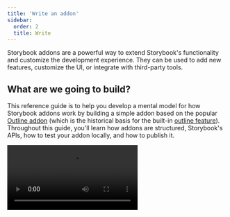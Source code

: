 ```yaml
---
title: 'Write an addon'
sidebar:
  order: 2
  title: Write
---
```


Storybook addons are a powerful way to extend Storybook's functionality and customize the development experience. They can be used to add new features, customize the UI, or integrate with third-party tools.

## What are we going to build?

This reference guide is to help you develop a mental model for how Storybook addons work by building a simple addon based on the popular [Outline addon](https://storybook.js.org/addons/@storybook/addon-outline/) (which is the historical basis for the built-in [outline feature](../essentials/measure-and-outline.mdx#outline)). Throughout this guide, you'll learn how addons are structured, Storybook's APIs, how to test your addon locally, and how to publish it.

<Video src="../_assets/addons/storybook-addon-finished-state.mp4" />

## Addon anatomy

There are two main categories of addons, each with its role:

* **UI-based**: These addons are responsible for customizing the interface, enabling shortcuts for common tasks, or displaying additional information in the UI.
* **Presets**: [These](./writing-presets.mdx) are pre-configured settings or configurations that enable developers to quickly set up and customize their environment with a specific set of features, functionality, or technology.

### UI-based addons

The addon built in this guide is a UI-based addon, specifically a [toolbar](./addon-types.mdx#toolbars) addon, enabling users to draw outlines around each element in the story through a shortcut or click of a button. UI addons can create other types of UI elements, each with its function: [panels](./addon-types.mdx#panels) and [tabs](./addon-types.mdx#tabs), providing users with various ways to interact with the UI.

{/* prettier-ignore-start */}

<CodeSnippets path="storybook-addon-toolkit-types.md" />

{/* prettier-ignore-end */}

## Setup

To create your first addon, you're going to use the [Addon Kit](https://github.com/storybookjs/addon-kit), a ready-to-use template featuring all the required building blocks, dependencies and configurations to help you get started building your addon. In the Addon Kit repository, click the **Use this template** button to create a new repository based on the Addon Kit's code.

<Video src="../_assets/addons/addon-kit-clone-repo.mp4" />

Clone the repository you just created and install its dependencies. When the installation process finishes, you will be prompted with questions to configure your addon. Answer them, and when you're ready to start building your addon, run the following command to start Storybook in development mode and develop your addon in watch mode:

{/* prettier-ignore-start */}

<CodeSnippets path="storybook-addon-run-dev-mode.md" />

{/* prettier-ignore-end */}

<Callout variant="info">
  The Addon Kit uses [Typescript](https://www.typescriptlang.org/) by default. If you want to use JavaScript instead, you can run the `eject-ts` command to convert the project to JavaScript.
</Callout>

### Understanding the build system

Addons built in the Storybook ecosystem rely on [tsup](https://tsup.egoist.dev/), a fast, zero-config bundler powered by [esbuild](https://esbuild.github.io/) to transpile your addon's code into modern JavaScript that can run in the browser. Out of the box, the Addon Kit comes with a pre-configured `tsup` configuration file that you can use to customize the build process of your addon.

When the build scripts run, it will look for the configuration file and pre-bundle the addon's code based on the configuration provided. Addons can interact with Storybook in various ways. They can define presets to modify the configuration, add behavior to the manager UI, or add behavior to the preview iframe. These different use cases require different bundle outputs because they target different runtimes and environments. Presets are executed in a Node environment. Storybook's manager and preview environments provide certain packages in the global scope, so addons don't need to bundle them or include them as dependencies in their `package.json` file.

The `tsup` configuration handles these complexities by default, but you can customize it according to their requirements. For a detailed explanation of the bundling techniques used, please refer to [the README of the addon-kit](https://github.com/storybookjs/addon-kit#bundling), and check out the default `tsup` configuration [here](https://github.com/storybookjs/addon-kit/blob/main/tsup.config.ts).

## Register the addon

By default, code for the UI-based addons is located in one of the following files, depending on the type of addon built: **`src/Tool.tsx`**, **`src/Panel.tsx`**, or **`src/Tab.tsx`**. Since we're building a toolbar addon, we can safely remove the `Panel` and `Tab` files and update the remaining file to the following:

{/* prettier-ignore-start */}

<CodeSnippets path="storybook-addon-tool-initial-setup.md" />

{/* prettier-ignore-end */}

Going through the code blocks in sequence:

```ts title="src/Tool.tsx"
import { useGlobals, useStorybookApi } from 'storybook/manager-api';
import { IconButton } from 'storybook/internal/components';
import { LightningIcon } from '@storybook/icons';
```

The [`useGlobals`](./addons-api.mdx#useglobals) and [`useStorybookApi`](./addons-api.mdx#usestorybookapi) hooks from the `manager-api` package are used to access the Storybook's APIs, allowing users to interact with the addon, such as enabling or disabling it.

The `IconButton` or `Button` component from the `storybook/internal/components` module can be used to render the buttons in the toolbar. The [`@storybook/icons`](https://github.com/storybookjs/icons) package provides a large set of appropriately sized and styled icons to choose from.

```ts title="src/Tool.tsx"
export const Tool = memo(function MyAddonSelector() {
  const [globals, updateGlobals] = useGlobals();
  const api = useStorybookApi();

  const isActive = [true, 'true'].includes(globals[PARAM_KEY]);

  const toggleMyTool = useCallback(() => {
    updateGlobals({
      [PARAM_KEY]: !isActive,
    });
  }, [isActive]);

  useEffect(() => {
    api.setAddonShortcut(ADDON_ID, {
      label: 'Toggle Addon [8]',
      defaultShortcut: ['8'],
      actionName: 'myaddon',
      showInMenu: false,
      action: toggleMyTool,
    });
  }, [toggleMyTool, api]);

  return (
    <IconButton key={TOOL_ID} active={isActive} title="Enable my addon" onClick={toggleMyTool}>
      <LightningIcon />
    </IconButton>
  );
});
```

The `Tool` component is the entry point of the addon. It renders the UI elements in the toolbar, registers a keyboard shortcut, and handles the logic to enable and disable the addon.

Moving onto the manager, here we register the addon with Storybook using a unique name and identifier. Since we've removed the `Panel` and `Tab` files, we'll need to adjust the file to only reference the addon we're building.

{/* prettier-ignore-start */}

<CodeSnippets path="storybook-addon-manager-initial-state.md" />

{/* prettier-ignore-end */}

### Conditionally render the addon

Notice the `match` property. It allows you to control the view mode (story or docs) and tab (the story canvas or [custom tabs](./addon-types.mdx#tabs)) where the toolbar addon is visible. For example:

* `({ tabId }) => tabId === 'my-addon/tab'` will show your addon when viewing the tab with the ID `my-addon/tab`.
* `({ viewMode }) => viewMode === 'story'` will show your addon when viewing a story in the canvas.
* `({ viewMode }) => viewMode === 'docs'` will show your addon when viewing the documentation for a component.
* `({ tabId, viewMode }) => !tabId && viewMode === 'story'` will show your addon when viewing a story in the canvas and not in a custom tab (i.e. when `tabId === undefined`).

Run the `start` script to build and start Storybook and verify that the addon is registered correctly and showing in the UI.

![Addon registered in the toolbar](../_assets/addons/storybook-addon-initial-state.png)

### Style the addon

In Storybook, applying styles for addons is considered a side-effect. Therefore, we'll need to make some changes to our addon to allow it to use the styles when it is active and remove them when it's disabled. We're going to rely on two of Storybook's features to handle this: [decorators](../writing-stories/decorators.mdx) and [globals](../essentials/toolbars-and-globals.mdx#globals). To handle the CSS logic, we must include some helper functions to inject and remove the stylesheets from the DOM. Start by creating the helper file with the following content:

{/* prettier-ignore-start */}

<CodeSnippets path="storybook-addon-css-helpers.md" />

{/* prettier-ignore-end */}

Next, create the file with the styles we want to inject with the following content:

{/* prettier-ignore-start */}

<CodeSnippets path="storybook-addon-css-example.md" />

{/* prettier-ignore-end */}

Since the addon can be active in both the story and documentation modes, the DOM node for Storybook's preview `iframe` is different in these two modes. In fact, Storybook renders multiple story previews on one page when in documentation mode. Therefore, we'll need to choose the correct selector for the DOM node where the styles will be injected and ensure the CSS is scoped to that particular selector. That mechanism is provided as an example within the `src/withGlobals.ts` file, which we'll use to connect the styling and helper functions to the addon logic. Update the file to the following:

{/* prettier-ignore-start */}

<CodeSnippets path="storybook-addon-use-global.md" />

{/* prettier-ignore-end */}

## Packaging and publishing

Storybook addons, similar to most packages in the JavaScript ecosystem, are distributed as NPM packages. However, they have specific criteria that need to be met to be published to NPM and crawled by the integration catalog:

1. Have a `dist` folder with the transpiled code.
2. A `package.json` file declaring:
   * Module-related information
   * Integration catalog metadata

### Module Metadata

The first category of metadata is related to the addon itself. This includes the entry for the module, which files to include when the addon is published. And the required configuration to integrate the addon with Storybook, allowing it to be used by its consumers.

```json title="package.json"
{
  "exports": {
    ".": {
      "types": "./dist/index.d.ts",
      "node": "./dist/index.js",
      "require": "./dist/index.js",
      "import": "./dist/index.mjs"
    },
    "./manager": "./dist/manager.mjs",
    "./preview": "./dist/preview.mjs",
    "./package.json": "./package.json"
  },
  "main": "dist/index.js",
  "module": "dist/index.mjs",
  "types": "dist/index.d.ts",
  "files": ["dist/**/*", "README.md", "*.js", "*.d.ts"],
  "devDependencies": {
    "@storybook/blocks": "^9.0.0",
    "storybook": "^9.0.0"
  },
  "bundler": {
    "exportEntries": ["src/index.ts"],
    "managerEntries": ["src/manager.ts"],
    "previewEntries": ["src/preview.ts"]
  }
}
```

### Integration Catalog Metadata

The second metadata category is related to the [integration catalog](https://storybook.js.org/integrations). Most of this information is already pre-configured by the Addon Kit. However, items like the display name, icon, and frameworks must be configured via the `storybook` property to be displayed in the catalog.

```json title="package.json"
{
  "name": "my-storybook-addon",
  "version": "1.0.0",
  "description": "My first storybook addon",
  "author": "Your Name",
  "storybook": {
    "displayName": "My Storybook Addon",
    "unsupportedFrameworks": ["react-native"],
    "icon": "https://yoursite.com/link-to-your-icon.png"
  },
  "keywords": ["storybook-addons", "appearance", "style", "css", "layout", "debug"]
}
```

<Callout variant="info">
  The `storybook` configuration element includes additional properties that help customize the addon's searchability and indexing. For more information, see the [Integration catalog documentation](./integration-catalog.mdx).
</Callout>

One essential item to note is the `keywords` property as it maps to the catalog's tag system. Adding the `storybook-addons` ensures that the addon is discoverable in the catalog when searching for addons. The remaining keywords help with the searchability and categorization of the addon.

### Publishing to NPM

Once you're ready to publish your addon to NPM, the Addon Kit comes pre-configured with the [Auto](https://github.com/intuit/auto) package for release management. It generates a changelog and uploads the package to NPM and GitHub automatically. Therefore, you need to configure access to both.

1. Authenticate using [npm adduser](https://docs.npmjs.com/cli/v9/commands/npm-adduser)
2. Generate a [access token](https://docs.npmjs.com/creating-and-viewing-access-tokens#creating-access-tokens) with both `read` and `publish` permissions.
3. Create a [personal access token](https://docs.github.com/en/github/authenticating-to-github/keeping-your-account-and-data-secure/creating-a-personal-access-token) with `repo` and `workflow` scoped permissions.
4. Create a `.env` file in the root of your project and add the following:

```plaintext
GH_TOKEN=value_you_just_got_from_github
NPM_TOKEN=value_you_just_got_from_npm
```

Next, run the following command to create labels on GitHub. You'll use these labels to categorize changes to the package.

```shell
npx auto create-labels
```

Finally, run the following command to create a release for your addon. This will build and package the addon code, bump the version, push the release into GitHub and npm, and generate a changelog.

{/* prettier-ignore-start */}

<CodeSnippets path="storybook-addon-release.md" />

{/* prettier-ignore-end */}

### CI automation

By default, the Addon Kit comes pre-configured with a GitHub Actions workflow, enabling you to automate the release management process. This ensures that the package is always up to date with the latest changes and that the changelog is updated accordingly. However, you'll need additional configuration to use your NPM and GitHub tokens to publish the package successfully. In your repository, click the **Settings** tab, then the **Secrets and variables** dropdown, followed by the **Actions** item. You should see the following screen:

![GitHub secrets page](../_assets/addons/github-secrets-screen.png)

Then, click the **New repository secret**, name it `NPM_TOKEN`, and paste the token you generated earlier. Whenever you merge a pull request to the default branch, the workflow will run and publish a new release, automatically incrementing the version number and updating the changelog.

**Learn more about the Storybook addon ecosystem**

* [Types of addons](./addon-types.mdx) for other types of addons
* Writing addons for the basics of addon development
* [Presets](./writing-presets.mdx) for preset development
* [Integration catalog](./integration-catalog.mdx) for requirements and available recipes
* [API reference](./addons-api.mdx) to learn about the available APIs
